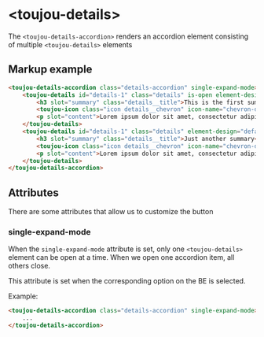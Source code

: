 # &lt;toujou-details&gt;
The `<toujou-details-accordion>` renders an accordion element consisting of multiple `<toujou-details>` elements

## Markup example
```html
<toujou-details-accordion class="details-accordion" single-expand-mode>
    <toujou-details id="details-1" class="details" is-open element-design="default">
        <h3 slot="summary" class="details__title">This is the first summary</h3>
        <toujou-icon class="icon details__chevron" icon-name="chevron-down" slot="chevron"></toujou-icon>
        <p slot="content">Lorem ipsum dolor sit amet, consectetur adipiscing elit, sed do eiusmod tempor incididunt ut labore et dolore magna aliqua. Ut enim ad minim veniam, quis nostrud exercitation ullamco laboris nisi ut aliquip ex ea commodo consequat.</p>
    </toujou-details>
    <toujou-details id="details-1" class="details" element-design="default">
        <h3 slot="summary" class="details__title">Just another summary</h3>
        <toujou-icon class="icon details__chevron" icon-name="chevron-down" slot="chevron"></toujou-icon>
        <p slot="content">Lorem ipsum dolor sit amet, consectetur adipiscing elit, sed do eiusmod tempor incididunt ut labore et dolore magna aliqua. Ut enim ad minim veniam, quis nostrud exercitation ullamco laboris nisi ut aliquip ex ea commodo consequat.</p>
    </toujou-details>
</toujou-details-accordion>
```

## Attributes
There are some attributes that allow us to customize the button


### single-expand-mode
When the `single-expand-mode` attribute is set, only one `<toujou-details>` element can be open at a time. When we open one accordion item, all others close.

This attribute is set when the corresponding option on the BE is selected.

Example:
```html
<toujou-details-accordion class="details-accordion" single-expand-mode>
    ...
</toujou-details-accordion>
```
